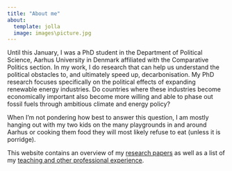 ```yaml
---
title: "About me"
about:
  template: jolla
  image: images\picture.jpg
---
```


Until this January, I was a PhD student in the Department of Political Science, Aarhus University in Denmark affiliated with the Comparative Politics section. In my work, I do research that can help us understand the political obstacles to, and ultimately speed up, decarbonisation. My PhD research focuses specifically on the political effects of expanding renewable energy industries. Do countries where these industries become economically important also become more willing and able to phase out fossil fuels through ambitious climate and energy policy?

When I'm not pondering how best to answer this question, I am mostly hanging out with my two kids on the many playgrounds in and around Aarhus or cooking them food they will most likely refuse to eat (unless it is porridge).

This website contains an overview of my [research papers](papers.qmd) as well as a list of my [teaching and other professional experience](about.qmd).
